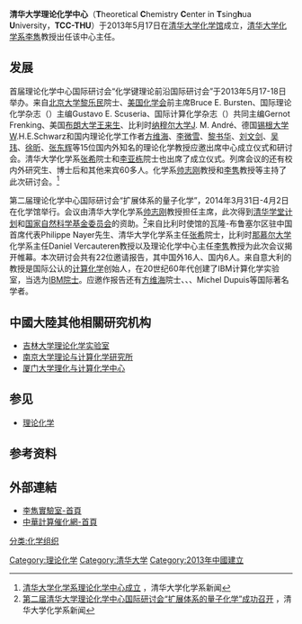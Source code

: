 '''清华大学理论化学中心'''（'''T'''heoretical '''C'''hemistry '''C'''enter in '''T'''sing'''h'''ua '''U'''niversity，'''TCC-THU'''）于2013年5月17日在[[清华大学|清华大学]][[清华大学化学馆|化学馆]]成立，[[清华大学化学系|清华大学化学系]][[李雋_(教授)|李雋]]教授出任该中心主任。

==发展==
首届理论化学中心国际研讨会“化学键理论前沿国际研讨会”于2013年5月17-18日举办。来自[[北京大学|北京大学]][[黎乐民|黎乐民]]院士、[[国际纯粹与应用化学联合会|美国化学会]]前主席Bruce E. Bursten、国际理论化学杂志（{{link-en|J. Chem. Theory Comput.|J. Chem. Theory Comput.}}）主编Gustavo E. Scuseria、国际计算化学杂志（{{link-en|J. Comput. Chem.|J. Comput. Chem.}}）共同主编Gernot Frenking、美国[[布朗大学|布朗大学]][[王来生|王来生]]、比利时[[纳穆尔大学|纳穆尔大学]]J. M. André、德国[[锡根大学|锡根大学]]W.H.E.Schwarz和国内理论化学工作者[[方维海|方维海]]、[[李微雪|李微雪]]、[[黎书华|黎书华]]、[[刘文剑|刘文剑]]、[[吴玮_(化学家)|吴玮]]、[[徐昕_(化学家)|徐昕]]、[[张东辉|张东辉]]等15位国内外知名的理论化学教授应邀出席中心成立仪式和研讨会。清华大学化学系[[张希|张希]]院士和[[李亚栋|李亚栋]]院士也出席了成立仪式。列席会议的还有校内外研究生、博士后和其他来宾60多人。化学系[[帅志刚|帅志刚]]教授和[[李隽|李隽]]教授等主持了此次研讨会。<ref>[http://www.chem.tsinghua.edu.cn/publish/chem/474/2013/20130524164643230858867/20130524164643230858867_.html  清华大学化学系理论化学中心成立] {{Wayback|url=http://www.chem.tsinghua.edu.cn/publish/chem/474/2013/20130524164643230858867/20130524164643230858867_.html |date=20190916055059 }}，清华大学化学系新闻</ref>

第二届理论化学中心国际研讨会“扩展体系的量子化学”，2014年3月31日-4月2日在化学馆举行。会议由清华大学化学系[[帅志刚|帅志刚]]教授担任主席，此次得到[[清华学堂计划|清华学堂计划]]和[[国家自然科学基金委员会|国家自然科学基金委员会]]的资助。<ref>[http://www.chem.tsinghua.edu.cn/publish/chem/473/2014/20140404151327703582350/20140404151327703582350_.html  第二届清华大学理论化学中心国际研讨会“扩展体系的量子化学”成功召开] {{Wayback|url=http://www.chem.tsinghua.edu.cn/publish/chem/473/2014/20140404151327703582350/20140404151327703582350_.html |date=20190926205956 }}，清华大学化学系新闻</ref>来自比利时使馆的瓦隆-布鲁塞尔区驻中国首席代表Philippe Nayer先生、清华大学化学系主任[[张希|张希]]院士，比利时[[那慕尔大学|那慕尔大学]]化学系主任Daniel Vercauteren教授以及理论化学中心主任[[李隽|李隽]]教授为此次会议揭开帷幕。本次研讨会共有22位邀请报告，其中国外16人、国内6人。来自意大利的{{Link-en|Enrico Clementi|Enrico Clementi}}教授是国际公认的[[计算化学|计算化学]]创始人，在20世纪60年代创建了IBM计算化学实验室，当选为[[IBM院士|IBM院士]]。应邀作报告还有[[方维海|方维海]]院士、{{Link-en|Jean-Marie André|Jean-Marie André}}、{{Link-en|Jean-Luc Brédas|Jean-Luc Brédas}}、Michel Dupuis等国际著名学者。

==中國大陸其他相關研究机构==
*[[吉林大学理论化学实验室|吉林大学理论化学实验室]]
*[[南京大学理论与计算化学研究所|南京大学理论与计算化学研究所]]
*[[厦门大学理化与计算化学中心|厦门大学理化与计算化学中心]]

==参见==
*[[理论化学|理论化学]]

==参考资料==
{{reflist}}

==外部連結==
*[http://www.junlilab.org/index.html 李雋實驗室-首頁] {{Wayback|url=http://www.junlilab.org/index.html |date=20200714055348 }}
*[http://www.c3n.org.cn/ 中華計算催化網-首頁] {{Wayback|url=http://www.c3n.org.cn/ |date=20200211135610 }}


[[Category:理论化学|Category:理论化学]]
[[Category:清华大学|Category:清华大学]]
[[Category:2013年中國建立|Category:2013年中國建立]]
[[分类:化学组织|分类:化学组织]]